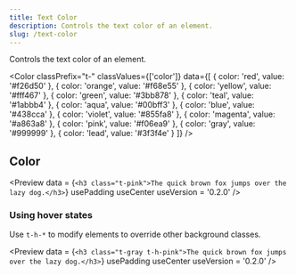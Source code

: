 ```yaml
---
title: Text Color
description: Controls the text color of an element.
slug: /text-color
---
```



Controls the text color of an element.

<Color 
  classPrefix="t-" 
  classValues={['color']} 
  data={[
    { color: 'red', value: '#f26d50' },
    { color: 'orange', value: '#f68e55' },
    { color: 'yellow', value: '#fff467' },
    { color: 'green', value: '#3bb878' },
    { color: 'teal', value: '#1abbb4' },
    { color: 'aqua', value: '#00bff3' },
    { color: 'blue', value: '#438cca' },
    { color: 'violet', value: '#855fa8' },
    { color: 'magenta', value: '#a863a8' },
    { color: 'pink', value: '#f06ea9' },
    { color: 'gray', value: '#999999' },
    { color: 'lead', value: '#3f3f4e' }
  ]}
/>

## Color

<Preview
  data = {`<h3 class="t-pink">The quick brown fox jumps over the lazy dog.</h3>`}
  usePadding
  useCenter
  useVersion = '0.2.0'
/>

### Using hover states

Use `t-h-*` to modify elements to override other background classes.

<Preview
  data = {`<h3 class="t-gray t-h-pink">The quick brown fox jumps over the lazy dog.</h3>`}
  usePadding
  useCenter
  useVersion = '0.2.0'
/>